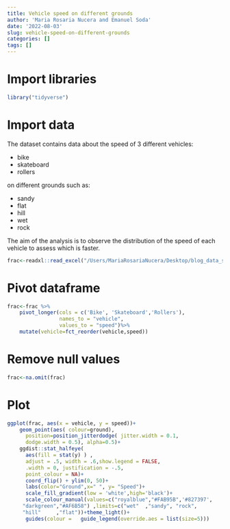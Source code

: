 ```yaml
---
title: Vehicle speed on different grounds
author: 'Maria Rosaria Nucera and Emanuel Soda'
date: '2022-08-03'
slug: vehicle-speed-on-different-grounds
categories: []
tags: []
---
```

# Import libraries
```r
library("tidyverse")
```

# Import data

The dataset contains data about the speed of 3 different vehicles:

- bike
- skateboard
- rollers 

on different grounds such as:

- sandy
- flat
- hill
- wet 
- rock

The aim of the analysis is to observe the distribution of the speed of each vehicle to assess which is faster.
```r
frac<-readxl::read_excel("/Users/MariaRosariaNucera/Desktop/blog_data_science_bioinfo/Data/speed.xlsx")
```

# Pivot dataframe
```r
frac<-frac %>%
    pivot_longer(cols = c('Bike', 'Skateboard','Rollers'), 
                 names_to = "vehicle", 
                 values_to = "speed")%>%
    mutate(vehicle=fct_reorder(vehicle,speed))
```
# Remove null values
```r
frac<-na.omit(frac)
```

# Plot
```r
ggplot(frac, aes(x = vehicle, y = speed))+
    geom_point(aes( colour=ground),
      position=position_jitterdodge( jitter.width = 0.1,
      dodge.width = 0.5), alpha=0.5)+ 
    ggdist::stat_halfeye( 
      aes(fill = stat(y) ) ,
      adjust = .5, width = .6,show.legend = FALSE,
      .width = 0, justification = -.5,
      point_colour = NA)+ 
      coord_flip() + ylim(0, 50)+
      labs(color="Ground",x=" ", y= "Speed")+
      scale_fill_gradient(low = 'white',high='black')+
      scale_colour_manual(values=c("royalblue","#FAB95B",'#827397',
     "darkgreen","#AF6B58") ,limits=c("wet"  ,"sandy", "rock", 
     "hill"     ,"flat"))+theme_light()+ 
      guides(colour =   guide_legend(override.aes = list(size=5)))
```

